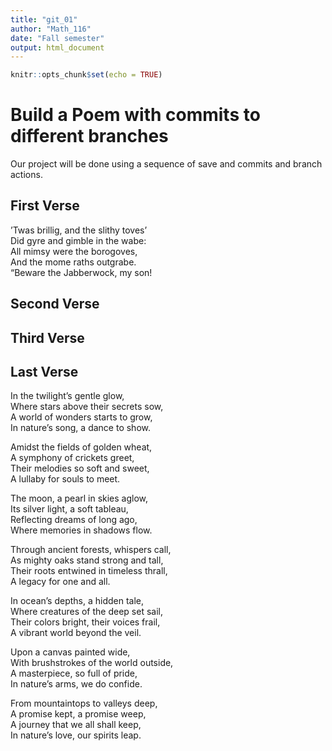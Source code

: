```yaml
---
title: "git_01"
author: "Math_116"
date: "Fall semester"
output: html_document
---
```


```r
knitr::opts_chunk$set(echo = TRUE)
```
# Build a Poem with commits to different branches
Our project will be done using a sequence of save and commits and branch actions.
<!-- Do not modify or change any text in "!--" bracketed areas such as this --- these are instructions to
you, if you change any of this the git program will notice it and compromise your git merging strategy !-->

## First Verse 
<!--Put the first five lines of a poem by Lewis Carrol in this section!-->
’Twas brillig, and the slithy toves'    
      Did gyre and gimble in the wabe:    
All mimsy were the borogoves,   
      And the mome raths outgrabe.    
“Beware the Jabberwock, my son!   

## Second Verse
<!--Put the first five lines of a poem by Robert Frost here!-->

## Third Verse
<!--Put the first two verses of The Walrus and the Carpenter here!-->

## Last Verse
<!--Put a short poem you created using chatGPT of 20 to 30 lines,here!-->
In the twilight's gentle glow,    
Where stars above their secrets sow,    
A world of wonders starts to grow,    
In nature's song, a dance to show.    

Amidst the fields of golden wheat,    
A symphony of crickets greet,   
Their melodies so soft and sweet,   
A lullaby for souls to meet.    

The moon, a pearl in skies aglow,   
Its silver light, a soft tableau,   
Reflecting dreams of long ago,    
Where memories in shadows flow.   

Through ancient forests, whispers call,   
As mighty oaks stand strong and tall,   
Their roots entwined in timeless thrall,    
A legacy for one and all.   

In ocean's depths, a hidden tale,   
Where creatures of the deep set sail,   
Their colors bright, their voices frail,    
A vibrant world beyond the veil.    

Upon a canvas painted wide,   
With brushstrokes of the world outside,   
A masterpiece, so full of pride,    
In nature's arms, we do confide.    

From mountaintops to valleys deep,    
A promise kept, a promise weep,   
A journey that we all shall keep,   
In nature's love, our spirits leap.   






